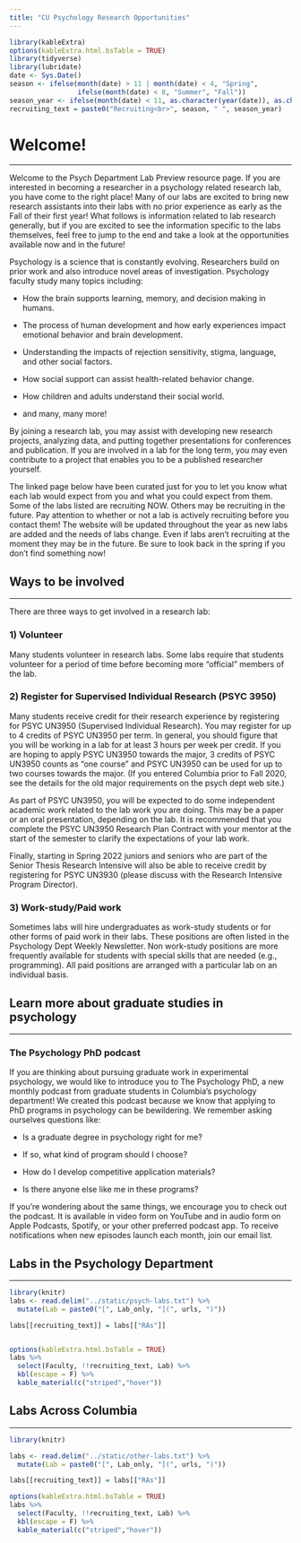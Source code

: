 ```yaml
---
title: "CU Psychology Research Opportunities"
---
```


```r
library(kableExtra)
options(kableExtra.html.bsTable = TRUE)
library(tidyverse)
library(lubridate)
date <- Sys.Date()
season <- ifelse(month(date) > 11 | month(date) < 4, "Spring", 
                 ifelse(month(date) < 8, "Summer", "Fall"))
season_year <- ifelse(month(date) < 11, as.character(year(date)), as.character(year(date) + 1))
recruiting_text = paste0("Recruiting<br>", season, " ", season_year)
```

# Welcome!

***

Welcome to the Psych Department Lab Preview resource page.  If you are interested in becoming a researcher in a psychology related research lab, you have come to the right place!  Many of our labs are excited to bring new research assistants into their labs with no prior experience as early as the Fall of their first year!  What follows is information related to lab research generally, but if you are excited to see the information specific to the labs themselves, feel free to jump to the end and take a look at the opportunities available now and in the future!

Psychology is a science that is constantly evolving. Researchers build on prior work and also introduce novel areas of investigation. Psychology faculty study many topics including:

*	How the brain supports learning, memory, and decision making in humans.

* The process of human development and how early experiences impact emotional behavior and brain development.

*	Understanding the impacts of rejection sensitivity, stigma, language, and other social factors.

*	How social support can assist health-related behavior change.

*	How children and adults understand their social world.

*	and many, many more!

By joining a research lab, you may assist with developing new research projects, analyzing data, and putting together presentations for conferences and publication. If you are involved in a lab for the long term, you may even contribute to a project that enables you to be a published researcher yourself. 

The linked page below have been curated just for you to let you know what each lab would expect from you and what you could expect from them. Some of the labs listed are recruiting NOW. Others may be recruiting in the future. Pay attention to whether or not a lab is actively recruiting before you contact them! The website will be updated throughout the year as new labs are added and the needs of labs change.  Even if labs aren’t recruiting at the moment they may be in the future.  Be sure to look back in the spring if you don’t find something now!

## Ways to be involved

***
 
There are three ways to get involved in a research lab:

### 1) Volunteer
Many students volunteer in research labs. Some labs require that students volunteer for a period of time before becoming more “official” members of the lab.

### 2) Register for Supervised Individual Research (PSYC 3950)

Many students receive credit for their research experience by registering for PSYC UN3950 (Supervised Individual Research). You may register for up to 4 credits of PSYC UN3950 per term. In general, you should figure that you will be working in a lab for at least 3 hours per week per credit. If you are hoping to apply PSYC UN3950 towards the major, 3 credits of PSYC UN3950 counts as “one course” and PSYC UN3950 can be used for up to two courses towards the major. (If you entered Columbia prior to Fall 2020, see the details for the old major requirements on the psych dept web site.) 

As part of PSYC UN3950, you will be expected to do some independent academic work related to the lab work you are doing. This may be a paper or an oral presentation, depending on the lab. It is recommended that you complete the PSYC UN3950 Research Plan Contract with your mentor at the start of the semester to clarify the expectations of your lab work.

Finally, starting in Spring 2022 juniors and seniors who are part of the Senior Thesis Research Intensive will also be able to receive credit by registering for PSYC UN3930 (please discuss with the Research Intensive Program Director).

### 3) Work-study/Paid work

Sometimes labs will hire undergraduates as work-study students or for other forms of paid work in their labs. These positions are often listed in the Psychology Dept Weekly Newsletter.  Non work-study positions are more frequently available for students with special skills that are needed (e.g., programming). All paid positions are arranged with a particular lab on an individual basis.

## Learn more about graduate studies in psychology

***
 
### The Psychology PhD podcast

If you are thinking about pursuing graduate work in experimental psychology, we would like to introduce you to The Psychology PhD, a new monthly podcast from graduate students in Columbia’s psychology department! We created this podcast because we know that applying to PhD programs in psychology can be bewildering. We remember asking ourselves questions like:

*	Is a graduate degree in psychology right for me?

* If so, what kind of program should I choose?

*	How do I develop competitive application materials?

*	Is there anyone else like me in these programs?

If you’re wondering about the same things, we encourage you to check out the podcast. It is available in video form on YouTube and in audio form on Apple Podcasts, Spotify, or your other preferred podcast app. To receive notifications when new episodes launch each month, join our email list.

## Labs in the Psychology Department

***

```r
library(knitr)
labs <- read.delim("../static/psych-labs.txt") %>%
  mutate(Lab = paste0("[", Lab_only, "](", urls, ")"))

labs[[recruiting_text]] = labs[["RAs"]]


options(kableExtra.html.bsTable = TRUE)
labs %>%
  select(Faculty, !!recruiting_text, Lab) %>%
  kbl(escape = F) %>%
  kable_material(c("striped","hover"))

```


## Labs Across Columbia

***

```r
library(knitr)

labs <- read.delim("../static/other-labs.txt") %>%
  mutate(Lab = paste0("[", Lab_only, "](", urls, ")")) 

labs[[recruiting_text]] = labs[["RAs"]]

options(kableExtra.html.bsTable = TRUE)
labs %>%
  select(Faculty, !!recruiting_text, Lab) %>%
  kbl(escape = F) %>%
  kable_material(c("striped","hover"))
```
